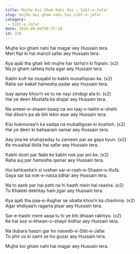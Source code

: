 ```yaml
---
title: Mujhe Koi Gham Nahi Hai – Sibt-e-Jafar
slug: mujhe-koi-gham-nahi-hai-sibt-e-jafar
category:
 - Sibt-e-Jafar
date: 2016-08-04T00:57:18
id: 319
---
```


<p>Mujhe koi gham nahi hai magar aey Hussain tera.<br />
Meri fiqr ki hai manzil safar aey Hussain tera.</p>
<p>Kya ajab tha ghair leti mujhe har tarha’n ki fiqrain. (x2)<br />
Na jo gham rafeeq hota agar aey Hussain tera.</p>
<p>Kabhi kufr ke muqabil to kabhi munafiqoan ke. (x2)<br />
Raha sar bakaf hamesha padar aey Hussain tera.</p>
<p>Isay apnay khoo’n se tu ne nayi zindagi ata ki. (x2)<br />
Hai ye deen Mustafa ka shajar aey Hussain tera.</p>
<p>Na ameer-e-shaam baaqi na wo taaj-o-takht-e-shahi.<br />
Hai diloa’n pa ab bhi lekin asar aey Hussain tera.</p>
<p>Kisi hukmuraa’n ka sadqa na muballigoan ki koshish. (x2)<br />
Hai ye deen ki bahaarain samar aey Hussain tera.</p>
<p>Aey jina ke shahazaday tu zameen par aa gaya kyun. (x2)<br />
Ke musalsal ibtila hai safar aey Hussain tera.</p>
<p>Kabhi dosh par Nabi ke kabhi nok par ani ke. (x2)<br />
Raha auj par hamesha qamar aey Hussain tera.</p>
<p>Hui kehkasha’n si roshan sar-e-raah-e-Shaam-o-Kufa.<br />
Gaya sar ba nok-e-naiza jidhar aey Hussain tera.</p>
<p>Na to aank par hai patti na hi haath mein hai raasha. (x2)<br />
To Khaleel dekhtay hain jigar aey Hussain tera.</p>
<p>Kya ajab tha paa-e-Asghar se ubalta khoo’n ka chashma. (x2)<br />
Agar ehdiyaa’n ragarta pisar aey Hussain tera.</p>
<p>Sar-e-hashr mere aaqa tu hi ye bhi dhiaan rakhiyo. (x2)<br />
Ke hai soz-o-khwan-o-shayir kidhar aey Hussain tera.</p>
<p>Na dubara haazri gar ho naseeb-e-Sibt-e-Jafar.<br />
To phir us ki samt se ho guzar aey Hussain tera.</p>
<p>Mujhe koi gham nahi hai magar aey Hussain tera.</p>